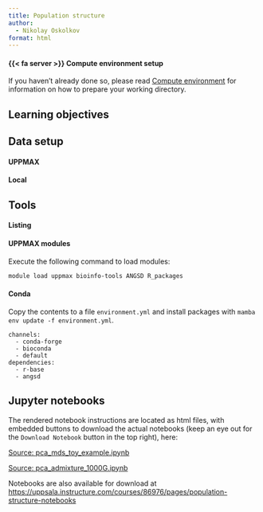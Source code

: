 ```yaml
---
title: Population structure
author:
  - Nikolay Oskolkov
format: html
---
```


::: {.callout-important collapse=true}

#### {{< fa server >}} Compute environment setup

If you haven't already done so, please read [Compute
environment](../compute_environment/index.qmd) for information on how
to prepare your working directory.

:::

::: {.callout-tip collapse=true}

## Learning objectives

:::

::: {.callout-note collapse=true}

## Data setup

:::{.panel-tabset}

#### UPPMAX

#### Local

:::

:::

::: {.callout-note collapse=true}

## Tools

:::{.panel-tabset}

#### Listing

#### UPPMAX modules

Execute the following command to load modules:

```bash
module load uppmax bioinfo-tools ANGSD R_packages
```

#### Conda

Copy the contents to a file `environment.yml` and install packages
with `mamba env update -f environment.yml`.

```{lang="text" }
channels:
  - conda-forge
  - bioconda
  - default
dependencies:
  - r-base
  - angsd
```

:::

:::

## Jupyter notebooks

<!-- markdownlint-disable MD013 -->

The rendered notebook instructions are located as html files, with
embedded buttons to download the actual notebooks (keep an eye out for
the `Download Notebook` button in the top right), here:

<a class="quarto-notebook-link" id="nblink-1" href="pca_mds_toy_example.ipynb.html">Source:
pca_mds_toy_example.ipynb</a>

<a class="quarto-notebook-link" id="nblink-1" href="pca_admixture_1000G.html">Source: pca_admixture_1000G.ipynb</a>

<!-- markdownlint-enable MD013 -->

Notebooks are also available for download at <https://uppsala.instructure.com/courses/86976/pages/population-structure-notebooks>

